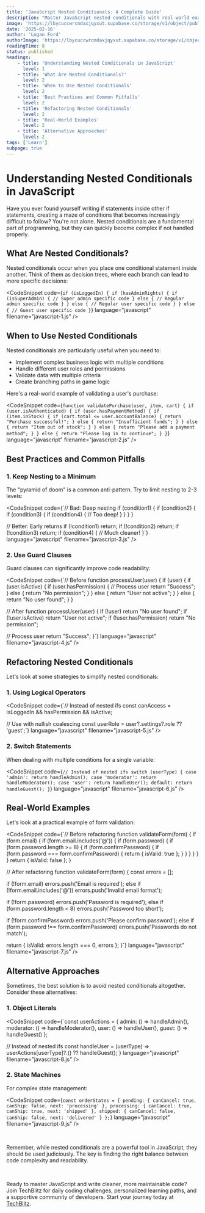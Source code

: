 ```yaml
---
title: 'JavaScript Nested Conditionals: A Complete Guide'
description: "Master JavaScript nested conditionals with real-world examples and best practices. Learn how to write cleaner, more maintainable code by properly structuring complex conditional logic."
image: 'https://lbycuccwrcmdaxjqyxut.supabase.co/storage/v1/object/public/blog-images/javascript-nested-conditionals.png'
date: '2025-02-16'
author: 'Logan Ford'
authorImage: 'https://lbycuccwrcmdaxjqyxut.supabase.co/storage/v1/object/public/user-profile-pictures/3a57d7e8-8b80-483b-93d0-70fe1f06b0c0/logo.png?u=1l5im5h5n6e5'
readingTime: 8
status: published
headings:
    - title: 'Understanding Nested Conditionals in JavaScript'
      level: 1
    - title: 'What Are Nested Conditionals?'
      level: 2
    - title: 'When to Use Nested Conditionals'
      level: 2
    - title: 'Best Practices and Common Pitfalls'
      level: 2
    - title: 'Refactoring Nested Conditionals'
      level: 2
    - title: 'Real-World Examples'
      level: 2
    - title: 'Alternative Approaches'
      level: 2
tags: ['Learn']
subpage: true
---
```



# Understanding Nested Conditionals in JavaScript

Have you ever found yourself writing if statements inside other if statements, creating a maze of conditions that becomes increasingly difficult to follow? You're not alone. Nested conditionals are a fundamental part of programming, but they can quickly become complex if not handled properly.

## What Are Nested Conditionals?

Nested conditionals occur when you place one conditional statement inside another. Think of them as decision trees, where each branch can lead to more specific decisions:

<CodeSnippet code={`if (isLoggedIn) {
  if (hasAdminRights) {
    if (isSuperAdmin) {
      // Super admin specific code
    } else {
      // Regular admin specific code
    }
  } else {
    // Regular user specific code
  }
} else {
  // Guest user specific code
}`} language="javascript" filename="javascript-1.js" />

## When to Use Nested Conditionals

Nested conditionals are particularly useful when you need to:
- Implement complex business logic with multiple conditions
- Handle different user roles and permissions
- Validate data with multiple criteria
- Create branching paths in game logic

Here's a real-world example of validating a user's purchase:

<CodeSnippet code={`function validatePurchase(user, item, cart) {
  if (user.isAuthenticated) {
    if (user.hasPaymentMethod) {
      if (item.inStock) {
        if (cart.total <= user.accountBalance) {
          return "Purchase successful!";
        } else {
          return "Insufficient funds";
        }
      } else {
        return "Item out of stock";
      }
    } else {
      return "Please add a payment method";
    }
  } else {
    return "Please log in to continue";
  }
}`} language="javascript" filename="javascript-2.js" />

## Best Practices and Common Pitfalls

### 1. Keep Nesting to a Minimum

The "pyramid of doom" is a common anti-pattern. Try to limit nesting to 2-3 levels:

<CodeSnippet code={`// Bad: Deep nesting
if (condition1) {
  if (condition2) {
    if (condition3) {
      if (condition4) {
        // Too deep!
      }
    }
  }
}

// Better: Early returns
if (!condition1) return;
if (!condition2) return;
if (!condition3) return;
if (condition4) {
  // Much cleaner!
}`} language="javascript" filename="javascript-3.js" />

### 2. Use Guard Clauses

Guard clauses can significantly improve code readability:

<CodeSnippet code={`// Before
function processUser(user) {
  if (user) {
    if (user.isActive) {
      if (user.hasPermission) {
        // Process user
        return "Success";
      } else {
        return "No permission";
      }
    } else {
      return "User not active";
    }
  } else {
    return "No user found";
  }
}

// After
function processUser(user) {
  if (!user) return "No user found";
  if (!user.isActive) return "User not active";
  if (!user.hasPermission) return "No permission";
  
  // Process user
  return "Success";
}`} language="javascript" filename="javascript-4.js" />

## Refactoring Nested Conditionals

Let's look at some strategies to simplify nested conditionals:

### 1. Using Logical Operators

<CodeSnippet code={`// Instead of nested ifs
const canAccess = isLoggedIn && hasPermission && isActive;

// Use with nullish coalescing
const userRole = user?.settings?.role ?? 'guest';`} language="javascript" filename="javascript-5.js" />

### 2. Switch Statements

When dealing with multiple conditions for a single variable:

<CodeSnippet code={`// Instead of nested ifs
switch (userType) {
  case 'admin':
    return handleAdmin();
  case 'moderator':
    return handleModerator();
  case 'user':
    return handleUser();
  default:
    return handleGuest();
}`} language="javascript" filename="javascript-6.js" />

## Real-World Examples

Let's look at a practical example of form validation:

<CodeSnippet code={`// Before refactoring
function validateForm(form) {
  if (form.email) {
    if (form.email.includes('@')) {
      if (form.password) {
        if (form.password.length >= 8) {
          if (form.confirmPassword) {
            if (form.password === form.confirmPassword) {
              return { isValid: true };
            }
          }
        }
      }
    }
  }
  return { isValid: false };
}

// After refactoring
function validateForm(form) {
  const errors = [];
  
  if (!form.email) errors.push('Email is required');
  else if (!form.email.includes('@')) errors.push('Invalid email format');
  
  if (!form.password) errors.push('Password is required');
  else if (form.password.length < 8) errors.push('Password too short');
  
  if (!form.confirmPassword) errors.push('Please confirm password');
  else if (form.password !== form.confirmPassword) errors.push('Passwords do not match');
  
  return {
    isValid: errors.length === 0,
    errors
  };
}`} language="javascript" filename="javascript-7.js" />

## Alternative Approaches

Sometimes, the best solution is to avoid nested conditionals altogether. Consider these alternatives:

### 1. Object Literals

<CodeSnippet code={`const userActions = {
  admin: () => handleAdmin(),
  moderator: () => handleModerator(),
  user: () => handleUser(),
  guest: () => handleGuest()
};

// Instead of nested ifs
const handleUser = (userType) => userActions[userType]?.() ?? handleGuest();`} language="javascript" filename="javascript-8.js" />

### 2. State Machines

For complex state management:

<CodeSnippet code={`const orderStates = {
  pending: {
    canCancel: true,
    canShip: false,
    next: 'processing'
  },
  processing: {
    canCancel: true,
    canShip: true,
    next: 'shipped'
  },
  shipped: {
    canCancel: false,
    canShip: false,
    next: 'delivered'
  }
};`} language="javascript" filename="javascript-9.js" />

<br />

Remember, while nested conditionals are a powerful tool in JavaScript, they should be used judiciously. The key is finding the right balance between code complexity and readability.

<br />

Ready to master JavaScript and write cleaner, more maintainable code? Join TechBlitz for daily coding challenges, personalized learning paths, and a supportive community of developers. Start your journey today at <a href="https://techblitz.dev/signup" rel="noopener noreferrer" className="text-accent">TechBlitz</a>.
